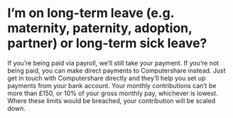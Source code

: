 # I’m on long-term leave (e.g. maternity, paternity, adoption, partner) or long-term sick leave?

If you’re being paid via payroll, we’ll still take your payment. If you’re not being paid, you can make direct payments to Computershare instead. Just get in touch with Computershare directly and they’ll help you set up payments from your bank account.
Your monthly contributions can’t be more than £150, or 10% of your gross monthly pay, whichever is lowest. Where these limits would be breached, your contribution will be scaled down.
